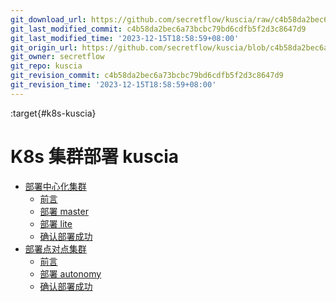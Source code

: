 ```yaml
---
git_download_url: https://github.com/secretflow/kuscia/raw/c4b58da2bec6a73bcbc79bd6cdfb5f2d3c8647d9/docs/deployment/K8s_deployment_kuscia/index.rst
git_last_modified_commit: c4b58da2bec6a73bcbc79bd6cdfb5f2d3c8647d9
git_last_modified_time: '2023-12-15T18:58:59+08:00'
git_origin_url: https://github.com/secretflow/kuscia/blob/c4b58da2bec6a73bcbc79bd6cdfb5f2d3c8647d9/docs/deployment/K8s_deployment_kuscia/index.rst
git_owner: secretflow
git_repo: kuscia
git_revision_commit: c4b58da2bec6a73bcbc79bd6cdfb5f2d3c8647d9
git_revision_time: '2023-12-15T18:58:59+08:00'
---
```


:target{#k8s-kuscia}

# K8s 集群部署 kuscia

<TableOfContents>


  - [部署中心化集群](K8s_master_lite_cn.mdx)
    - [前言](K8s_master_lite_cn.mdx#id2)
    - [部署 master](K8s_master_lite_cn.mdx#master)
    - [部署 lite](K8s_master_lite_cn.mdx#lite)
    - [确认部署成功](K8s_master_lite_cn.mdx#id7)
  - [部署点对点集群](K8s_p2p_cn.mdx)
    - [前言](K8s_p2p_cn.mdx#id2)
    - [部署 autonomy](K8s_p2p_cn.mdx#autonomy)
    - [确认部署成功](K8s_p2p_cn.mdx#id3)
</TableOfContents>
